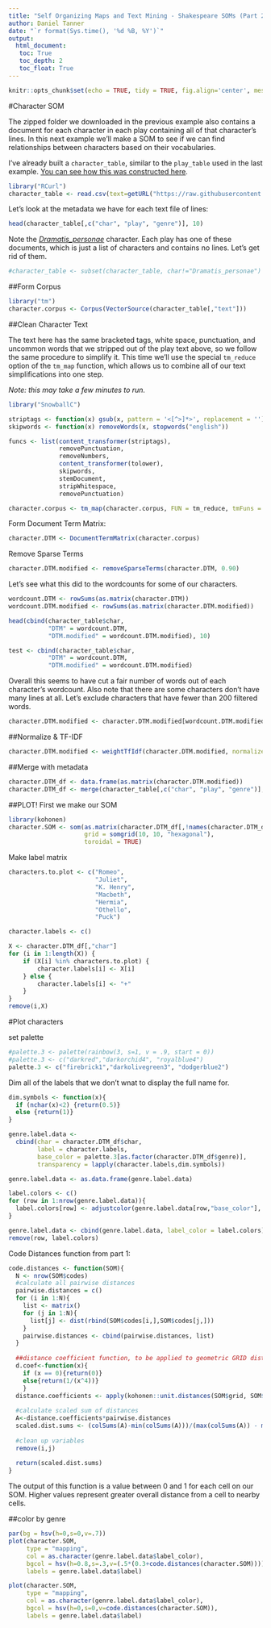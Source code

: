 ```yaml
---
title: "Self Organizing Maps and Text Mining - Shakespeare SOMs (Part 2)"
author: Daniel Tanner
date: "`r format(Sys.time(), '%d %B, %Y')`"
output:
  html_document:
   toc: True
   toc_depth: 2
   toc_float: True
---
```

```r
knitr::opts_chunk$set(echo = TRUE, tidy = TRUE, fig.align='center', message = FALSE, warning = FALSE)
```

#Character SOM

The zipped folder we downloaded in the previous example also contains a document for each character in each play containing all of that character's lines. In this next example we'll make a SOM to see if we can find relationships between characters based on their vocabularies.

I've already built a `character_table`, similar to the `play_table` used in the last example. [You can see how this was constructed here](https://clarkdatalabs.github.io/soms/Build_Tables). 

```r
library("RCurl")
character_table <- read.csv(text=getURL("https://raw.githubusercontent.com/clarkdatalabs/soms/master/Shakespeare_tables/character_table.csv"), sep=",", header=T, check.names = TRUE, stringsAsFactors = FALSE)
```

Let's look at the metadata we have for each text file of lines:

```r
head(character_table[,c("char", "play", "genre")], 10)
```

Note the [*Dramatis_personae*](https://en.wikipedia.org/wiki/Dramatis_person%C3%A6) character. Each play has one of these documents, which is just a list of characters and contains no lines. Let's get rid of them.

```r
#character_table <- subset(character_table, char!="Dramatis_personae")
```

##Form Corpus
```r
library("tm")
character.corpus <- Corpus(VectorSource(character_table[,"text"]))
```

##Clean Character Text

The text here has the same bracketed tags, white space, punctuation, and uncommon words that we stripped out of the play text above, so we follow the same procedure to simplify it. This time we'll use the special `tm_reduce` option of the `tm_map` function, which allows us to combine all of our text simplifications into one step.

_Note: this may take a few minutes to run._
```r
library("SnowballC")

striptags <- function(x) gsub(x, pattern = '<[^>]*>', replacement = '')
skipwords <- function(x) removeWords(x, stopwords("english"))

funcs <- list(content_transformer(striptags),
              removePunctuation, 
              removeNumbers, 
              content_transformer(tolower), 
              skipwords, 
              stemDocument, 
              stripWhitespace, 
              removePunctuation)

character.corpus <- tm_map(character.corpus, FUN = tm_reduce, tmFuns = funcs)
```

Form Document Term Matrix:
```r
character.DTM <- DocumentTermMatrix(character.corpus)
```

Remove Sparse Terms
```r
character.DTM.modified <- removeSparseTerms(character.DTM, 0.90)
```


Let's see what this did to the wordcounts for some of our characters.
```r
wordcount.DTM <- rowSums(as.matrix(character.DTM))
wordcount.DTM.modified <- rowSums(as.matrix(character.DTM.modified))

head(cbind(character_table$char,
           "DTM" = wordcount.DTM,
           "DTM.modified" = wordcount.DTM.modified), 10)
```
```r
test <- cbind(character_table$char,
           "DTM" = wordcount.DTM,
           "DTM.modified" = wordcount.DTM.modified)
```


Overall this seems to have cut a fair number of words out of each character's wordcount. Also note that there are some characters don't have many lines at all. Let's exclude characters that have fewer than 200 filtered words.

```r
character.DTM.modified <- character.DTM.modified[wordcount.DTM.modified>200, ]
```

##Normalize & TF-IDF

```r
character.DTM.modified <- weightTfIdf(character.DTM.modified, normalize = TRUE)
```

##Merge with metadata
```r
character.DTM_df <- data.frame(as.matrix(character.DTM.modified))
character.DTM_df <- merge(character_table[,c("char", "play", "genre")], character.DTM_df, by.x = "row.names", by.y = "row.names", suffixes = c("", ".DTM"))
```


##PLOT!
First we make our SOM
```r

library(kohonen)
character.SOM <- som(as.matrix(character.DTM_df[,!names(character.DTM_df) %in% c("Row.names","char","play","genre")]), 
                     grid = somgrid(10, 10, "hexagonal"), 
                     toroidal = TRUE)
```

Make label matrix
```r
characters.to.plot <- c("Romeo", 
                        "Juliet",
                        "K. Henry",
                        "Macbeth",
                        "Hermia",
                        "Othello",
                        "Puck")

character.labels <- c()

X <- character.DTM_df[,"char"]
for (i in 1:length(X)) {
    if (X[i] %in% characters.to.plot) {
        character.labels[i] <- X[i]
    } else {
        character.labels[i] <- "+"
    }
}
remove(i,X)
```


#Plot characters

set palette
```r
#palette.3 <- palette(rainbow(3, s=1, v = .9, start = 0))
#palette.3 <- c("darkred","darkorchid4", "royalblue4")
palette.3 <- c("firebrick1","darkolivegreen3", "dodgerblue2")
```

Dim all of the labels that we don't wnat to display the full name for.
```r

dim.symbols <- function(x){
  if (nchar(x)<2) {return(0.5)}
  else {return(1)}
}

genre.label.data <- 
  cbind(char = character.DTM_df$char,
        label = character.labels, 
        base_color = palette.3[as.factor(character.DTM_df$genre)],
        transparency = lapply(character.labels,dim.symbols))

genre.label.data <- as.data.frame(genre.label.data)

label.colors <- c()
for (row in 1:nrow(genre.label.data)){
  label.colors[row] <- adjustcolor(genre.label.data[row,"base_color"], alpha.f = genre.label.data[row,"transparency"])
}

genre.label.data <- cbind(genre.label.data, label_color = label.colors)
remove(row, label.colors)
```

Code Distances function from part 1:
```r
code.distances <- function(SOM){
  N <- nrow(SOM$codes)
  #calculate all pairwise distances
  pairwise.distances = c()
  for (i in 1:N){
    list <- matrix()
    for (j in 1:N){
      list[j] <- dist(rbind(SOM$codes[i,],SOM$codes[j,]))
    }
    pairwise.distances <- cbind(pairwise.distances, list)
  }
  
  ##distance coefficient function, to be applied to geometric GRID distances
  d.coef<-function(x){
    if (x == 0){return(0)}
    else{return(1/(x^4))}
    }
  distance.coefficients <- apply(kohonen::unit.distances(SOM$grid, SOM$toroidal),c(1,2),d.coef)
  
  #calculate scaled sum of distances
  A<-distance.coefficients*pairwise.distances
  scaled.dist.sums <- (colSums(A)-min(colSums(A)))/(max(colSums(A)) - min(colSums(A)))
  
  #clean up variables
  remove(i,j)
  
  return(scaled.dist.sums)
}
```
The output of this function is a value between 0 and 1 for each cell on our SOM. Higher values represent greater overall distance from a cell to nearby cells.


##color by genre
```r
par(bg = hsv(h=0,s=0,v=.7))
plot(character.SOM, 
     type = "mapping",
     col = as.character(genre.label.data$label_color),
     bgcol = hsv(h=0.8,s=.3,v=(.5*(0.3+code.distances(character.SOM)))),
     labels = genre.label.data$label)
```



```r
plot(character.SOM, 
     type = "mapping",
     col = as.character(genre.label.data$label_color),
     bgcol = hsv(h=0,s=0,v=code.distances(character.SOM)),
     labels = genre.label.data$label)
```

